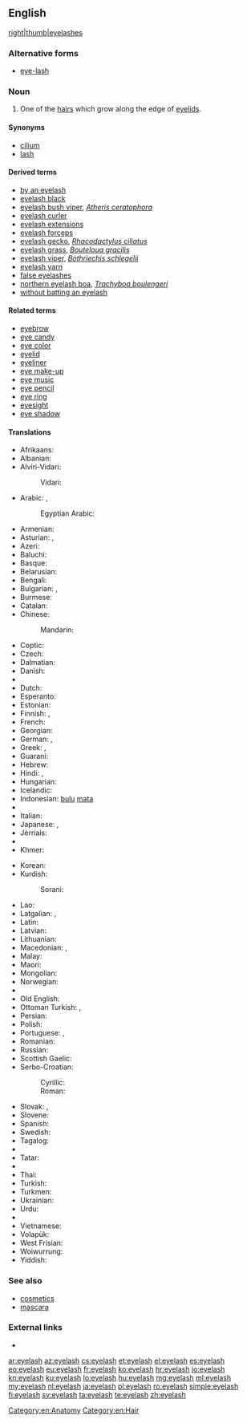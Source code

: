 ==English==
{{wikipedia}}
[[file:Cils.jpg|right|thumb|eyelashes]]

===Alternative forms===
* [[eye-lash]]

===Noun===
{{en-noun|es}}

# One of the [[hair]]s which grow along the edge of [[eyelid]]s.

====Synonyms====
* [[cilium]]
* [[lash]]

====Derived terms====
* [[by an eyelash]]
* [[eyelash black]]
* [[eyelash bush viper]], ''[[Atheris ceratophora]]''
* [[eyelash curler]]
* [[eyelash extensions]]
* [[eyelash forceps]]
* [[eyelash gecko]], ''[[Rhacodactylus ciliatus]]''
* [[eyelash grass]], ''[[Bouteloua gracilis]]''
* [[eyelash viper]], ''[[Bothriechis schlegelii]]''
* [[eyelash yarn]]
* [[false eyelashes]]
* [[northern eyelash boa]], ''[[Trachyboa boulengeri]]''
* [[without batting an eyelash]]

====Related terms====
* [[eyebrow]]
* [[eye candy]]
* [[eye color]]
* [[eyelid]]
* [[eyeliner]]
* [[eye make-up]]
* [[eye music]]
* [[eye pencil]]
* [[eye ring]]
* [[eyesight]]
* [[eye shadow]]

====Translations====
{{trans-top|hair growing on the edge of an eyelid}}
* Afrikaans: {{t|af|wimper}}
* Albanian: {{t|sq|qerpik|m}}
* Alviri-Vidari:
*: Vidari: {{t|avd|مجه|tr=mojje}}
* Arabic: {{t|ar|رمش|tr=rimš|sc=Arab}}, {{qualifier|collective}} {{t|ar|هدب|m|tr=hudb|sc=Arab}}
*: Egyptian Arabic: {{t|arz|رمش|m|tr=remš|sc=Arab}}
* Armenian: {{t|hy|թարթիչ|tr=t'art'ič}}
* Asturian: {{t+|ast|pestaña|f}}, {{t|ast|pistaña|f}}
* Azeri: {{t+|az|kirpik}}
* Baluchi: {{t|bal|مچاچ}}
* Basque: {{t+|eu|betile}}
* Belarusian: {{t|be|вейка|f|tr=véjka|sc=Cyrl}}
* Bengali: {{t|bn|রশ্মি|tr=rôshmi|sc=Beng}}
* Bulgarian: {{t+|bg|мигла|f|tr=mígla|sc=Cyrl}}, {{t|bg|ресница|f|tr=resníca|sc=Cyrl}}
* Burmese: {{t+|my|မျက်တောင်|tr=mje' taun.|sc=Mymr}}
* Catalan: {{t|ca|pestanya}}
* Chinese:
*: Mandarin: {{t+|cmn|睫毛|tr=jiémáo|sc=Hani}}
* Coptic: {{t|cop|ⲛⲟϩ|m-p|tr=noh}}
* Czech: {{t+|cs|řasa|f}}
* Dalmatian: {{t|dlm|čeja|f}}
* Danish: {{t+|da|øjenvippe|c}}
* {{trreq|Dhivehi}}
* Dutch: {{t+|nl|wimper|m}}
* Esperanto: {{t|eo|okulharo}}
* Estonian: {{t|et|ripsmed}}
* Finnish: {{t+|fi|silmäripsi}}, {{t+|fi|ripsi}}
* French: {{t+|fr|cil|m}}
* Georgian: {{t|ka|წამწამი|tr=camcami|sc=Geor}}
* German: {{t+|de|Wimper|f}}, {{t|de|Augenwimper|f}}
* Greek: {{t+|el|βλεφαρίδα|f|tr=vlefarída}}, {{qualifier|informal}} {{t+|el|ματόκλαδο|n|tr=matóklado}}
* Guaraní: {{t|gn|topea}}
* Hebrew: {{t|he|ריס|m|tr=ris}}
* Hindi: {{t|hi|पपनी|f|tr=papnī}}, {{t|hi|पलक|m|tr=palak}}
* Hungarian: {{t+|hu|szempilla}}
* Icelandic: {{t|is|augnhár|n}}
* Indonesian: [[bulu]] [[mata]]
* {{trreq|Interlingua}}
* Italian: {{t|it|ciglio|m}}
* Japanese: {{t+|ja|まつげ|tr=matsuge|sc=Jpan}}, {{t+|ja|睫毛|tr=まつげ, matsuge|sc=Jpan}}
* Jèrriais: {{t|roa-jer|paûpil'ye|f}}
* {{trreq|Kazakh}}
* Khmer: {{t|km|រោមភ្នែក|tr=room pnɛɛk|sc=Khmr}}
{{trans-mid}}
* Korean: {{t|ko|속눈썹|tr=songnunsseop|sc=Kore}}
* Kurdish:
*: Sorani: {{t+|ku|برژانگ|tr=birjang|sc=ku-Arab}}
* Lao: {{t+|lo|ຂົນຕາ|tr=khon tā|sc=Laoo}}
* Latgalian: {{t|ltg|raudzeņš}}, {{t|ltg|brovs}}
* Latin: {{t|la|cilia|n-p}}
* Latvian: {{t|lv|skropsta}}
* Lithuanian: {{t|lt|blakstiena|f}}
* Macedonian: {{t|mk|ресница|f|tr=résnica|sc=Cyrl}}, {{t|mk|трепка|f|tr=trépka|sc=Cyrl}}
* Malay: {{t|ms|bulu mata}}
* Maori: {{t|mi|kamo}}
* Mongolian: {{t|mn|сормуус|tr=sormuus|sc=Cyrl}}
* Norwegian: {{t|no|øyenvipper|p}}
* {{trreq|Occitan}}
* Old English: {{t|ang|brū}}
* Ottoman Turkish: {{t|ota|كرپك|tr=kirpik|sc=ota-Arab}}, {{t|ota|مژه|tr=müje|sc=ota-Arab}}
* Persian: {{t+|fa|مژه|tr=može|sc=fa-Arab}}
* Polish: {{t+|pl|rzęsa|f}}
* Portuguese: {{t+|pt|cílio|m}}, {{t+|pt|pestana|f}}
* Romanian: {{t|ro|geană|f}}
* Russian: {{t+|ru|ресница|f|tr=resníca}}
* Scottish Gaelic: {{t|gd|rosg|m}}
* Serbo-Croatian:
*: Cyrillic: {{t|sh|трепавица|f}}
*: Roman: {{t|sh|trepavica|f}}
* Slovak: {{t|sk|riasa|f}}, {{t|sk|mihalnica}}
* Slovene: {{t+|sl|trepalnica|f}}
* Spanish: {{t+|es|pestaña|f}}
* Swedish: {{t+|sv|ögonfrans|c}}
* Tagalog: {{t|tl|pilikmatá}}
* {{trreq|Tajik}}
* Tatar: {{t+|tt|керфек|tr=kerfek|sc=Cyrl}}
* {{trreq|Telugu}}
* Thai: {{t|th|ขนตา|tr=kŏn dtaa|sc=Thai}}
* Turkish: {{t+|tr|kirpik}}
* Turkmen: {{t|tk|kirpik}}
* Ukrainian: {{t|uk|вія|f|tr=víja|sc=Cyrl}}
* Urdu: {{t|ur|پپنی|f|tr=papnī}}
* {{trreq|Uzbek}}
* Vietnamese: {{t+|vi|lông mi}}
* Volapük: {{t|vo|logalipaher}} {{qualifier|[[logalip]] + {{l|vo|-a}} + {{l|vo|her}}}}
* West Frisian: {{t|fy|teister}}
* Woiwurrung: {{t|wyi|yit-yita-mirring}}
* Yiddish: {{t|yi|וויִע|f|tr=viye|sc=Hebr}}
{{trans-bottom}}

===See also===
* [[cosmetics]]
* [[mascara]]

===External links===
* {{pedialite}}

[[Category:en:Anatomy]]
[[Category:en:Hair]]

[[ar:eyelash]]
[[az:eyelash]]
[[cs:eyelash]]
[[et:eyelash]]
[[el:eyelash]]
[[es:eyelash]]
[[eo:eyelash]]
[[eu:eyelash]]
[[fr:eyelash]]
[[ko:eyelash]]
[[hr:eyelash]]
[[io:eyelash]]
[[kn:eyelash]]
[[ku:eyelash]]
[[lo:eyelash]]
[[hu:eyelash]]
[[mg:eyelash]]
[[ml:eyelash]]
[[my:eyelash]]
[[nl:eyelash]]
[[ja:eyelash]]
[[pl:eyelash]]
[[ro:eyelash]]
[[simple:eyelash]]
[[fi:eyelash]]
[[sv:eyelash]]
[[ta:eyelash]]
[[te:eyelash]]
[[zh:eyelash]]